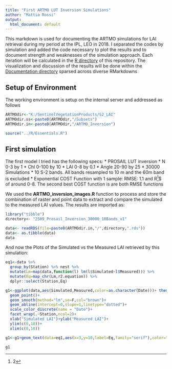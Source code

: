 ```yaml
---
title: "First ARTMO LUT Inversion Simulations"
author: "Mattia Rossi"
output:
  html_document: default
---
```


This markdown is used for documenting the ARTMO simulations for LAI retrieval during my period at the IPL, LEO in 2018.
I separated the codes by simulation and added the code necessary to plot the results and to document strength and weaknesses of the simulation approach.
Each iteration will be calculated in the [R directory](https://github.com/mattia6690/ARTMO_R/tree/master/R) of this repository. The visualization and discussion of the results will be done within the [Documentation directory](https://github.com/mattia6690/ARTMO_R/tree/master/R) sparsed across diverse RMarkdowns

## Setup of Environment

The working environment is setup on the internal server and addressed as follows

```r
ARTMOdir<-"K:/SentinelVegetationProducts/S2_LAI"
ARTMOdir.ss<-paste0(ARTMOdir,"/Subsets")
ARTMOdir.in<-paste0(ARTMOdir,"/ARTMO_Inversion")

source("../R/Essentials.R")

```

## First simulation

The first model I tried has the following specs:
* PROSAIL LUT inversion
* N 0-3 by 1 
* Chl 0-100 by 10
* LAI 0-8 by 0.1
* Angle 20-90 by 25
* 30000 Simulations
* 10 S-2 bands. All bands resampled to 10 m and the 60m band is excluded
* Exponential COST Function with 1 sample: RMSE: 1.1 and R^[2]$ of around 0-8. The second best COST function is are both RMSE functions

We used the **ARTMO_inversion_images.R** function to process and store the combination of raster and point data to extract and compare the simulated to the measured LAI values. The results are imported as:

```r
library("tibble")
directory<- "2509_Prosail_Inversion_30000_10Bands_v1"

data<- readRDS(file=paste0(ARTMOdir.in,"/",directory,".rds")) 
data<- as.tibble(data)
data

```

And now the Plots of the Simulated vs the Measured LAI retrieved by this simulation:
```r
eq1<-data %>% 
  group_by(Station) %>% nest %>% 
  mutate(Lm=map(data,function(l) lm(l$Simulated~l$Measured))) %>% 
  mutate(Eq=map_chr(Lm,r2.equation)) %>% 
  dplyr::select(Station,Eq)

g1<-ggplot(data,aes(Simulated,Measured,color=as.character(Date)))+ theme_bw()+
  geom_point()+
  geom_smooth(method="lm",se=F,col="brown")+
  geom_abline(intercept=0,slope=1,linetype="dotted")+
  scale_color_discrete(name = "Date")+
  facet_wrap(.~Station,ncol=2)+
  xlab("Simulated LAI")+ylab("Measured LAI")+
  ylim(c(0,10))+
  xlim(c(0,10))

g1<-g1+geom_text(data=eq1,aes(x=3,y=10,label=Eq,family="serif"),color="black",parse=T)

g1
```



